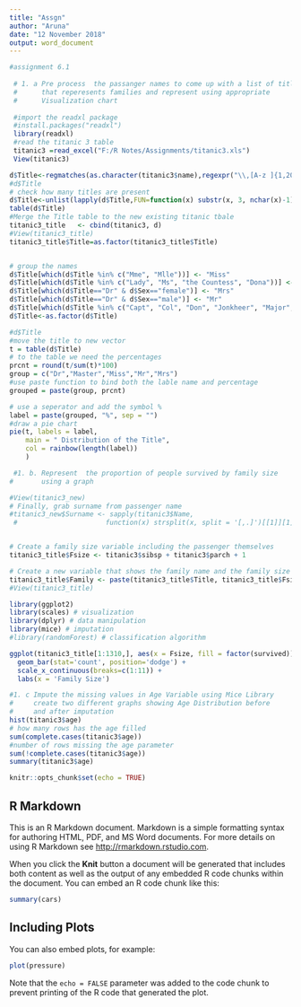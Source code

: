 ---
title: "Assgn"
author: "Aruna"
date: "12 November 2018"
output: word_document
---
```{r}
#assignment 6.1
 
 # 1. a Pre process  the passanger names to come up with a list of titles
 #      that reperesents families and represent using appropriate 
 #      Visualization chart
 
 #import the readxl package
 #install.packages("readxl")
 library(readxl)
 #read the titanic 3 table
 titanic3 =read_excel("F:/R Notes/Assignments/titanic3.xls")
 View(titanic3)

d$Title<-regmatches(as.character(titanic3$name),regexpr("\\,[A-z ]{1,20}\\.", as.character(titanic3$name)))
#d$Title
# check how many titles are present
d$Title<-unlist(lapply(d$Title,FUN=function(x) substr(x, 3, nchar(x)-1)))
table(d$Title)
#Merge the Title table to the new existing titanic tbale
titanic3_title   <- cbind(titanic3, d)
#View(titanic3_title)
titanic3_title$Title=as.factor(titanic3_title$Title)


# group the names
d$Title[which(d$Title %in% c("Mme", "Mlle"))] <- "Miss"
d$Title[which(d$Title %in% c("Lady", "Ms", "the Countess", "Dona"))] <- "Mrs"
d$Title[which(d$Title=="Dr" & d$Sex=="female")] <- "Mrs"
d$Title[which(d$Title=="Dr" & d$Sex=="male")] <- "Mr"
d$Title[which(d$Title %in% c("Capt", "Col", "Don", "Jonkheer", "Major", "Rev", "Sir"))] <- "Mr"
d$Title<-as.factor(d$Title)

#d$Title
#move the title to new vector
t = table(d$Title)
# to the table we need the percentages
prcnt = round(t/sum(t)*100)
group = c("Dr","Master","Miss","Mr","Mrs")
#use paste function to bind both the lable name and percentage
grouped = paste(group, prcnt)

# use a seperator and add the symbol %
label = paste(grouped, "%", sep = "")
#draw a pie chart
pie(t, labels = label,
    main = " Distribution of the Title",
    col = rainbow(length(label))
    )
```
```{r}
 #1. b. Represent  the proportion of people survived by family size
#       using a graph

#View(titanic3_new)
# Finally, grab surname from passenger name
#titanic3_new$Surname <- sapply(titanic3$Name,  
 #                      function(x) strsplit(x, split = '[,.]')[[1]][1])


# Create a family size variable including the passenger themselves
titanic3_title$Fsize <- titanic3$sibsp + titanic3$parch + 1

# Create a new variable that shows the family name and the family size
titanic3_title$Family <- paste(titanic3_title$Title, titanic3_title$Fsize, sep = "_")
#View(titanic3_title)

library(ggplot2)
library(scales) # visualization
library(dplyr) # data manipulation
library(mice) # imputation
#library(randomForest) # classification algorithm

ggplot(titanic3_title[1:1310,], aes(x = Fsize, fill = factor(survived))) +
  geom_bar(stat='count', position='dodge') +
  scale_x_continuous(breaks=c(1:11)) +
  labs(x = 'Family Size') 
```
```{r}
#1. c Impute the missing values in Age Variable using Mice Library
#     create two different graphs showing Age Distribution before
#     and after imputation
hist(titanic3$age)
# how many rows has the age filled
sum(complete.cases(titanic3$age))
#number of rows missing the age parameter
sum(!complete.cases(titanic3$age))
summary(titanic3$age)
```

```{r setup, include=FALSE}
knitr::opts_chunk$set(echo = TRUE)
```

## R Markdown

This is an R Markdown document. Markdown is a simple formatting syntax for authoring HTML, PDF, and MS Word documents. For more details on using R Markdown see <http://rmarkdown.rstudio.com>.

When you click the **Knit** button a document will be generated that includes both content as well as the output of any embedded R code chunks within the document. You can embed an R code chunk like this:

```{r cars}
summary(cars)
```

## Including Plots

You can also embed plots, for example:

```{r pressure, echo=FALSE}
plot(pressure)
```

Note that the `echo = FALSE` parameter was added to the code chunk to prevent printing of the R code that generated the plot.
